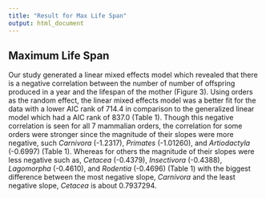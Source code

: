 ```yaml
---
title: "Result for Max Life Span"
output: html_document
---
```


## Maximum Life Span

  Our study generated a linear mixed effects model which revealed that there is a negative correlation between the number of number of offspring produced in a year and the lifespan of the mother (Figure 3). Using orders as the random effect, the linear mixed effects model was a better fit for the data with a lower AIC rank of 714.4 in comparison to the generalized linear model which had a AIC rank of 837.0 (Table 1). Though this negative correlation is seen for all 7 mammalian orders, the correlation for some orders were stronger since the magnitude of their slopes were more negative, such *Carnivora* (-1.2317), *Primates* (-1.01260), and *Artiodactyla* (-0.6997) (Table 1). Whereas for others the magnitude of their slopes were less negative such as, *Cetacea* (-0.4379), *Insectivora* (-0.4388), *Lagomorpha* (-0.4610), and *Rodentia* (-0.4696) (Table 1) with the biggest difference between the most negative slope, *Carnivora* and the least negative slope, *Cetacea* is about 0.7937294.
